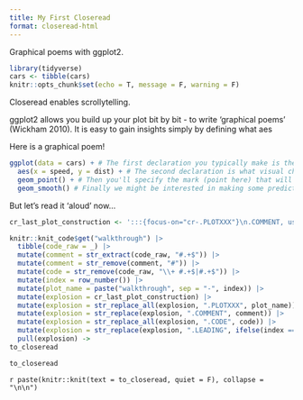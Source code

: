 ```yaml
---
title: My First Closeread
format: closeread-html
---
```


Graphical poems with ggplot2.


```r
library(tidyverse)
cars <- tibble(cars)
knitr::opts_chunk$set(echo = T, message = F, warning = F)
```


Closeread enables scrollytelling.

ggplot2 allows you build up your plot bit by bit - to write 'graphical poems' (Wickham 2010).  It is easy to gain insights simply by defining what aes


Here is a graphical poem!

```r
ggplot(data = cars) + # The first declaration you typically make is the dataframe to plot
  aes(x = speed, y = dist) + # The second declaration is what visual channels should represent which variables (here x and y position are used to represent speed and distance)
  geom_point() + # Then you'll specify the mark (point here) that will take on the aesthetics (x or y position here, but color, size, shape are other examples)
  geom_smooth() # Finally we might be interested in making some predictions; what is the expected value (mean) of y given some x (here stopping distance given some speed upon breaking) 
```

But let's read it 'aloud' now...

```r
cr_last_plot_construction <- ':::{focus-on="cr-.PLOTXXX"}\n.COMMENT, using `.CODE`\n:::\n\n:::{#cr-.PLOTXXX}\n```{r .PLOTXXX}\n.LEADING\n  .CODE\n```\n:::\n'  
```


```r
knitr::knit_code$get("walkthrough") |>
  tibble(code_raw = _) |>
  mutate(comment = str_extract(code_raw, "#.+$")) |>
  mutate(comment = str_remove(comment, "#")) |>
  mutate(code = str_remove(code_raw, "\\+ #.+$|#.+$")) |>
  mutate(index = row_number()) |>
  mutate(plot_name = paste("walkthrough", sep = "-", index)) |>
  mutate(explosion = cr_last_plot_construction) |>
  mutate(explosion = str_replace_all(explosion, ".PLOTXXX", plot_name)) |>
  mutate(explosion = str_replace(explosion, ".COMMENT", comment)) |>
  mutate(explosion = str_replace_all(explosion, ".CODE", code)) |>
  mutate(explosion = str_replace(explosion, ".LEADING", ifelse(index == 1, "", "last_plot() +"))) |>
  pull(explosion) -> 
to_closeread

to_closeread
```

:::{.cr-section}

`r paste(knitr::knit(text = to_closeread, quiet = F), collapse = "\n\n")`

:::




